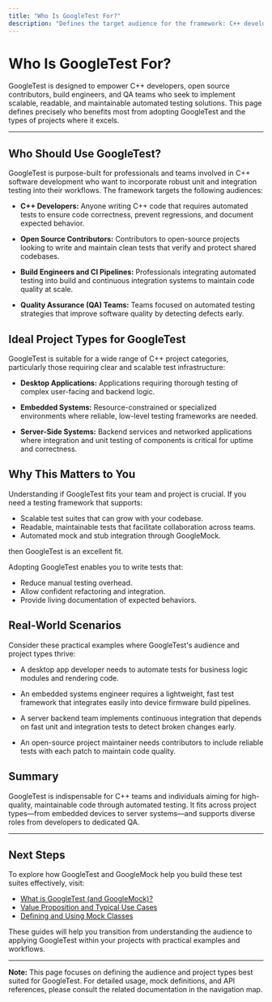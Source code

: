 ```yaml
---
title: "Who Is GoogleTest For?"
description: "Defines the target audience for the framework: C++ developers, open source contributors, build engineers, and QA teams seeking scalable, readable, and maintainable automated testing. Details the types of projects and teams most likely to benefit from adoption, including desktop, embedded, and server-side systems."
---
```


# Who Is GoogleTest For?

GoogleTest is designed to empower C++ developers, open source contributors, build engineers, and QA teams who seek to implement scalable, readable, and maintainable automated testing solutions. This page defines precisely who benefits most from adopting GoogleTest and the types of projects where it excels.

---

## Who Should Use GoogleTest?

GoogleTest is purpose-built for professionals and teams involved in C++ software development who want to incorporate robust unit and integration testing into their workflows. The framework targets the following audiences:

- **C++ Developers:** Anyone writing C++ code that requires automated tests to ensure code correctness, prevent regressions, and document expected behavior.

- **Open Source Contributors:** Contributors to open-source projects looking to write and maintain clean tests that verify and protect shared codebases.

- **Build Engineers and CI Pipelines:** Professionals integrating automated testing into build and continuous integration systems to maintain code quality at scale.

- **Quality Assurance (QA) Teams:** Teams focused on automated testing strategies that improve software quality by detecting defects early.


## Ideal Project Types for GoogleTest

GoogleTest is suitable for a wide range of C++ project categories, particularly those requiring clear and scalable test infrastructure:

- **Desktop Applications:** Applications requiring thorough testing of complex user-facing and backend logic.

- **Embedded Systems:** Resource-constrained or specialized environments where reliable, low-level testing frameworks are needed.

- **Server-Side Systems:** Backend services and networked applications where integration and unit testing of components is critical for uptime and correctness.


## Why This Matters to You

Understanding if GoogleTest fits your team and project is crucial. If you need a testing framework that supports:

- Scalable test suites that can grow with your codebase.
- Readable, maintainable tests that facilitate collaboration across teams.
- Automated mock and stub integration through GoogleMock.

then GoogleTest is an excellent fit.

Adopting GoogleTest enables you to write tests that:

- Reduce manual testing overhead.
- Allow confident refactoring and integration.
- Provide living documentation of expected behaviors.


## Real-World Scenarios

Consider these practical examples where GoogleTest's audience and project types thrive:

- A desktop app developer needs to automate tests for business logic modules and rendering code.

- An embedded systems engineer requires a lightweight, fast test framework that integrates easily into device firmware build pipelines.

- A server backend team implements continuous integration that depends on fast unit and integration tests to detect broken changes early.

- An open-source project maintainer needs contributors to include reliable tests with each patch to maintain code quality.


## Summary

GoogleTest is indispensable for C++ teams and individuals aiming for high-quality, maintainable code through automated testing. It fits across project types—from embedded devices to server systems—and supports diverse roles from developers to dedicated QA.

---

## Next Steps

To explore how GoogleTest and GoogleMock help you build these test suites effectively, visit:

- [What is GoogleTest (and GoogleMock)?](/overview/getting-started-intro/product-intro)
- [Value Proposition and Typical Use Cases](/overview/getting-started-intro/value-prop-use-cases)
- [Defining and Using Mock Classes](guides/mocking-techniques/defining-mocks)

These guides will help you transition from understanding the audience to applying GoogleTest within your projects with practical examples and workflows.


---

<Callout>

**Note:** This page focuses on defining the audience and project types best suited for GoogleTest. For detailed usage, mock definitions, and API references, please consult the related documentation in the navigation map.

</Callout>

